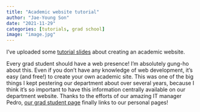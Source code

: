 ```yaml
---
title: "Academic website tutorial"
author: "Jae-Young Son"
date: "2021-11-29"
categories: [tutorials, grad school]
image: "image.jpg"
---
```


I've uploaded some [tutorial slides](2021_academic_website_tutorial.pdf) about creating an academic website.

Every grad student should have a web presence! I'm absolutely gung-ho about this. Even if you don't have any knowledge of web development, it's easy (and free!) to create your own academic site. This was one of the big things I kept pestering our department about over several years, because I think it's so important to have this information centrally available on our department website. Thanks to the efforts of our amazing IT manager Pedro, [our grad student page](https://www.brown.edu/academics/cognitive-linguistic-psychological-sciences/graduate-students) finally links to our personal pages!
